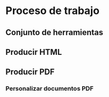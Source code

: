 # Proceso de trabajo

## Conjunto de herramientas

## Producir HTML

## Producir PDF


### Personalizar documentos PDF




